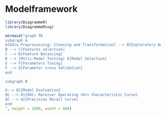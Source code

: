 # Modelframework
```r
library(DiagrammeR)
library(DiagrammeRsvg)

mermaid("graph TD
subgraph A
A[Data Preprocessing: Cleaning and Transformation] --> B[Exploratory Analysis]
B --> C[Features selection]
C --> D[Feature Balancing]
D --> |Multi-Model Testing| E[Model Selection]
E --> F[Parameters Tuning]
F --> G[Parameter cross Validation]
end 

subgraph B

G--> QC{Model Evaluation}
QC --> H1[ROC: Receiver Operating <br> Characteristic Curve]
QC --> H2[Precision Recall Curve]
end
", height = 1000, width = 800)

```